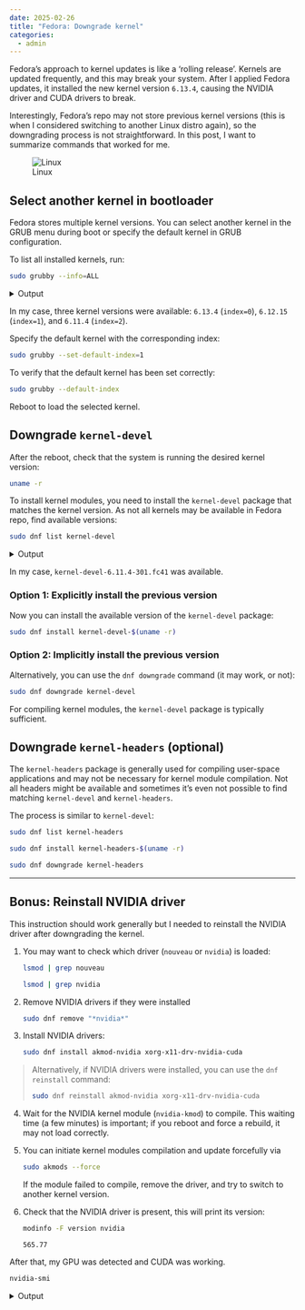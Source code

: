```yaml
---
date: 2025-02-26
title: "Fedora: Downgrade kernel"
categories:
  - admin
---
```


Fedora's approach to kernel updates is like a 'rolling release'. Kernels are updated frequently, and this may break your system. After I applied Fedora updates, it installed the new kernel version `6.13.4`, causing the NVIDIA driver and CUDA drivers to break.

Interestingly, Fedora's repo may not store previous kernel versions (this is when I considered switching to another Linux distro again), so the downgrading process is not straightforward. In this post, I want to summarize commands that worked for me.

![Linux](cover.jpg)

## Select another kernel in bootloader

Fedora stores multiple kernel versions. You can select another kernel in the GRUB menu during boot or specify the default kernel in GRUB configuration.

To list all installed kernels, run:

```bash
sudo grubby --info=ALL
```
<details>
<summary>Output</summary>
```
index=0
kernel="/boot/vmlinuz-6.13.4-200.fc41.x86_64"
args="ro rootflags=subvol=root rhgb quiet $tuned_params rd.driver.blacklist=nouveau modprobe.blacklist=nouveau"
root="UUID=307f4fa2-e994-422a-b9a7-cb40b5a40331"
initrd="/boot/initramfs-6.13.4-200.fc41.x86_64.img $tuned_initrd"
title="Fedora Linux (6.13.4-200.fc41.x86_64) 41 (Workstation Edition)"
id="4085d2970ec5418cb3db95ead4b10a3c-6.13.4-200.fc41.x86_64"
index=1
kernel="/boot/vmlinuz-6.12.15-200.fc41.x86_64"
args="ro rootflags=subvol=root rhgb quiet $tuned_params rd.driver.blacklist=nouveau modprobe.blacklist=nouveau"
root="UUID=307f4fa2-e994-422a-b9a7-cb40b5a40331"
initrd="/boot/initramfs-6.12.15-200.fc41.x86_64.img $tuned_initrd"
title="Fedora Linux (6.12.15-200.fc41.x86_64) 41 (Workstation Edition)"
id="4085d2970ec5418cb3db95ead4b10a3c-6.12.15-200.fc41.x86_64"
index=2
kernel="/boot/vmlinuz-6.11.4-301.fc41.x86_64"
args="ro rootflags=subvol=root rhgb quiet $tuned_params rd.driver.blacklist=nouveau modprobe.blacklist=nouveau"
root="UUID=307f4fa2-e994-422a-b9a7-cb40b5a40331"
initrd="/boot/initramfs-6.11.4-301.fc41.x86_64.img $tuned_initrd"
title="Fedora Linux (6.11.4-301.fc41.x86_64) 41 (Workstation Edition)"
id="4085d2970ec5418cb3db95ead4b10a3c-6.11.4-301.fc41.x86_64"
index=3
kernel="/boot/vmlinuz-0-rescue-4085d2970ec5418cb3db95ead4b10a3c"
args="ro rootflags=subvol=root rhgb quiet rd.driver.blacklist=nouveau modprobe.blacklist=nouveau"
root="UUID=307f4fa2-e994-422a-b9a7-cb40b5a40331"
initrd="/boot/initramfs-0-rescue-4085d2970ec5418cb3db95ead4b10a3c.img"
title="Fedora Linux (0-rescue-4085d2970ec5418cb3db95ead4b10a3c) 41 (Workstation Edition)"
id="4085d2970ec5418cb3db95ead4b10a3c-0-rescue"
```
</details>

In my case, three kernel versions were available: `6.13.4` (`index=0`), `6.12.15` (`index=1`), and `6.11.4` (`index=2`).

Specify the default kernel with the corresponding index:

```bash
sudo grubby --set-default-index=1
```

To verify that the default kernel has been set correctly:

```bash
sudo grubby --default-index
```

Reboot to load the selected kernel.


## Downgrade `kernel-devel` 

After the reboot, check that the system is running the desired kernel version:

```bash
uname -r
```

To install kernel modules, you need to install the `kernel-devel` package that matches the kernel version.
As not all kernels may be available in Fedora repo, find available versions:

```bash
sudo dnf list kernel-devel
```
<details>
<summary>Output</summary>
```
Updating and loading repositories:
 Fedora 41 - x86_64 - Updates                                                                                                                                                                       100% |  24.3 KiB/s |  21.3 KiB |  00m01s
Repositories loaded.
Installed packages
kernel-devel.x86_64 6.11.4-301.fc41 fedora
kernel-devel.x86_64 6.13.4-200.fc41 updates
```
</details>

In my case, `kernel-devel-6.11.4-301.fc41` was available.

### Option 1: Explicitly install the previous version

Now you can install the available version of the `kernel-devel` package:

```bash
sudo dnf install kernel-devel-$(uname -r)
```


### Option 2: Implicitly install the previous version

Alternatively, you can use the `dnf downgrade` command (it may work, or not):

```bash
sudo dnf downgrade kernel-devel
```

For compiling kernel modules, the `kernel-devel` package is typically sufficient.

## Downgrade `kernel-headers`  (optional)


The `kernel-headers` package is generally used for compiling user-space applications and may not be necessary for kernel module compilation.
Not all headers might be available and sometimes it's even not possible to find matching `kernel-devel`  and `kernel-headers`. 

The process is similar to `kernel-devel`:

```bash
sudo dnf list kernel-headers
```


```bash
sudo dnf install kernel-headers-$(uname -r)
```


```bash
sudo dnf downgrade kernel-headers
```

***

## Bonus: Reinstall NVIDIA driver

This instruction should work generally but I needed to reinstall the NVIDIA driver after downgrading the kernel.

1. You may want to check which driver (`nouveau` or `nvidia`) is loaded:

    ```bash
    lsmod | grep nouveau
    ```


    ```bash
    lsmod | grep nvidia
    ```

2. Remove NVIDIA drivers if they were installed

    ```bash
    sudo dnf remove "*nvidia*"
    ```

3. Install NVIDIA drivers:

    ```bash
    sudo dnf install akmod-nvidia xorg-x11-drv-nvidia-cuda
    ```

  > Alternatively, if NVIDIA drivers were installed, you can use the `dnf reinstall` command:
    ```bash
    sudo dnf reinstall akmod-nvidia xorg-x11-drv-nvidia-cuda
    ```

4. Wait for the NVIDIA kernel module (`nvidia-kmod`) to compile. This waiting time (a few minutes) is important; if you reboot and force a rebuild, it may not load correctly.
  
5. You can initiate kernel modules compilation and update forcefully via

    ```bash
    sudo akmods --force
    ```

	If the module failed to compile, remove the driver, and try to switch to another kernel version.


7. Check that the NVIDIA driver is present, this will print its version:

    ```bash
    modinfo -F version nvidia
    ```
    ```
    565.77
  ```

After that, my GPU was detected and CUDA was working.

```bash
nvidia-smi
```
<details>
<summary>Output</summary>
```
Wed Feb 26 21:18:46 2025
+-----------------------------------------------------------------------------------------+
| NVIDIA-SMI 565.77                 Driver Version: 565.77         CUDA Version: 12.7     |
|-----------------------------------------+------------------------+----------------------+
| GPU  Name                 Persistence-M | Bus-Id          Disp.A | Volatile Uncorr. ECC |
| Fan  Temp   Perf          Pwr:Usage/Cap |           Memory-Usage | GPU-Util  Compute M. |
|                                         |                        |               MIG M. |
|=========================================+========================+======================|
|   0  NVIDIA GeForce RTX 4090        Off |   00000000:01:00.0 Off |                  Off |
|  0%   46C    P8             14W /  450W |     277MiB /  24564MiB |      0%      Default |
|                                         |                        |                  N/A |
+-----------------------------------------+------------------------+----------------------+

+-----------------------------------------------------------------------------------------+
| Processes:                                                                              |
|  GPU   GI   CI        PID   Type   Process name                              GPU Memory |
|        ID   ID                                                               Usage      |
|=========================================================================================|
|    0   N/A  N/A      1735      G   /usr/bin/gnome-shell                          210MiB |
|    0   N/A  N/A      1791      G   /usr/bin/Xwayland                               8MiB |
+-----------------------------------------------------------------------------------------+
```
</details>